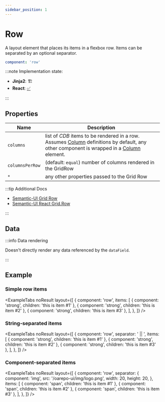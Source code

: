 ```yaml
---
sidebar_position: 1
---
```



# Row

A layout element that places its items in a flexbox row.
Items can be separated by an optional separator.

```yaml
component: 'row'
```

:::note Implementation state:

- **Jinja2**: 🏗
- **React**: [✅](https://github.com/oarepo/react-generative-ui/blob/master/src/components/structural/Row.tsx)

:::

## Properties

| Name            | Description                                                                                                                                                 |
| --------------- | ----------------------------------------------------------------------------------------------------------------------------------------------------------- |
| `columns`       | list of _CDB_ items to be rendered in a row. Assumes [Column](column) definitions by default, any other component is wrapped in a [Column](column) element. |
| `columnsPerRow` | (default: `equal`) number of columns rendered in the GridRow                                                                                                |
| `*`             | any other properties passed to the Grid Row                                                                                                                 |

:::tip Additional Docs

- [Semantic-UI Grid Row](https://semantic-ui.com/collections/grid.html#grouping)
- [Semantic-UI React Grid.Row](https://react.semantic-ui.com/collections/grid/)

:::

## Data

<!-- TODO: does element render any data given by `data` path? -->

:::info Data rendering

Doesn't directly render any data referenced by the `dataField`.

:::

## Example

### Simple row items

<ExampleTabs
  noResult
  layout={[
    {
      component: 'row',
      items: [
        { component: 'strong', children: 'this is item #1' },
        { component: 'strong', children: 'this is item #2' },
        { component: 'strong', children: 'this is item #3' },
      ],
    },
  ]}
/>

### String-separated items

<ExampleTabs
  noResult
  layout={[
    {
      component: 'row',
      separator: ' || ',
      items: [
        { component: 'strong', children: 'this is item #1' },
        { component: 'strong', children: 'this is item #2' },
        { component: 'strong', children: 'this is item #3' },
      ],
    },
  ]}
/>

### Component-separated items

<ExampleTabs
  noResult
  layout={[
    {
      component: 'row',
      separator: {
        component: 'img',
        src: '/oarepo-ui/img/logo.png',
        width: 20,
        height: 20,
      },
      items: [
        { component: 'span', children: 'this is item #1' },
        { component: 'span', children: 'this is item #2' },
        { component: 'span', children: 'this is item #3' },
      ],
    },
  ]}
/>
